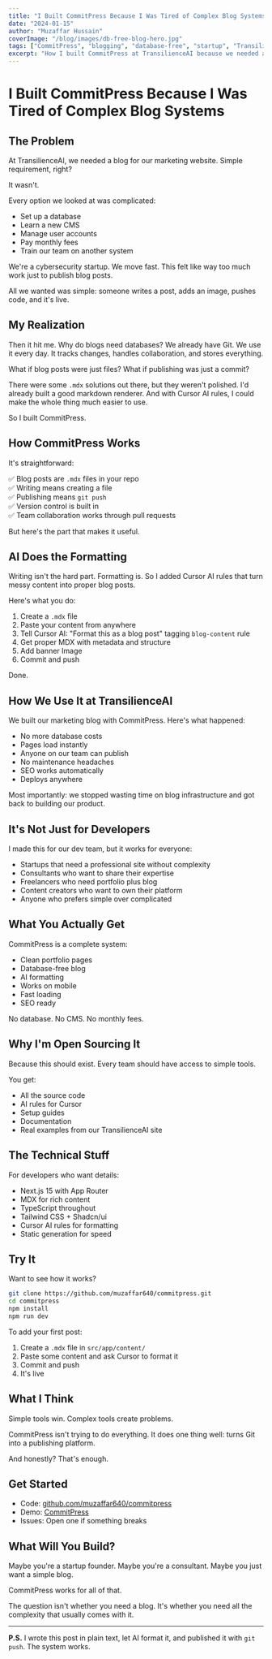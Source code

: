 ```yaml
---
title: "I Built CommitPress Because I Was Tired of Complex Blog Systems"
date: "2024-01-15"
author: "Muzaffar Hussain"
coverImage: "/blog/images/db-free-blog-hero.jpg"
tags: ["CommitPress", "blogging", "database-free", "startup", "TransilienceAI"]
excerpt: "How I built CommitPress at TransilienceAI because we needed a simple blog without database complexity. Git as CMS, AI-powered formatting, zero maintenance."
---
```


# I Built CommitPress Because I Was Tired of Complex Blog Systems

## The Problem

At TransilienceAI, we needed a blog for our marketing website. Simple requirement, right?

It wasn't.

Every option we looked at was complicated:

- Set up a database
- Learn a new CMS
- Manage user accounts
- Pay monthly fees
- Train our team on another system

We're a cybersecurity startup. We move fast. This felt like way too much work just to publish blog posts.

All we wanted was simple: someone writes a post, adds an image, pushes code, and it's live.

## My Realization

Then it hit me. Why do blogs need databases? We already have Git. We use it every day. It tracks changes, handles collaboration, and stores everything.

What if blog posts were just files? What if publishing was just a commit?

There were some `.mdx` solutions out there, but they weren't polished. I'd already built a good markdown renderer. And with Cursor AI rules, I could make the whole thing much easier to use.

So I built CommitPress.

## How CommitPress Works

It's straightforward:

✅ Blog posts are `.mdx` files in your repo  
✅ Writing means creating a file  
✅ Publishing means `git push`  
✅ Version control is built in  
✅ Team collaboration works through pull requests

But here's the part that makes it useful.

## AI Does the Formatting

Writing isn't the hard part. Formatting is. So I added Cursor AI rules that turn messy content into proper blog posts.

Here's what you do:

1. Create a `.mdx` file
2. Paste your content from anywhere
3. Tell Cursor AI: "Format this as a blog post" tagging `blog-content` rule
4. Get proper MDX with metadata and structure
5. Add banner Image
6. Commit and push

Done.

## How We Use It at TransilienceAI

We built our marketing blog with CommitPress. Here's what happened:

- No more database costs
- Pages load instantly
- Anyone on our team can publish
- No maintenance headaches
- SEO works automatically
- Deploys anywhere

Most importantly: we stopped wasting time on blog infrastructure and got back to building our product.

## It's Not Just for Developers

I made this for our dev team, but it works for everyone:

- Startups that need a professional site without complexity
- Consultants who want to share their expertise
- Freelancers who need portfolio plus blog
- Content creators who want to own their platform
- Anyone who prefers simple over complicated

## What You Actually Get

CommitPress is a complete system:

- Clean portfolio pages
- Database-free blog
- AI formatting
- Works on mobile
- Fast loading
- SEO ready

No database. No CMS. No monthly fees.

## Why I'm Open Sourcing It

Because this should exist. Every team should have access to simple tools.

You get:

- All the source code
- AI rules for Cursor
- Setup guides
- Documentation
- Real examples from our TransilienceAI site

## The Technical Stuff

For developers who want details:

- Next.js 15 with App Router
- MDX for rich content
- TypeScript throughout
- Tailwind CSS + Shadcn/ui
- Cursor AI rules for formatting
- Static generation for speed

## Try It

Want to see how it works?

```bash
git clone https://github.com/muzaffar640/commitpress.git
cd commitpress
npm install
npm run dev
```

To add your first post:

1. Create a `.mdx` file in `src/app/content/`
2. Paste some content and ask Cursor to format it
3. Commit and push
4. It's live

## What I Think

Simple tools win. Complex tools create problems.

CommitPress isn't trying to do everything. It does one thing well: turns Git into a publishing platform.

And honestly? That's enough.

## Get Started

- Code: [github.com/muzaffar640/commitpress](https://github.com/muzaffar640/commitpress)
- Demo: [CommitPress](https://commitpress.muzaffarhossain.com)
- Issues: Open one if something breaks

## What Will You Build?

Maybe you're a startup founder. Maybe you're a consultant. Maybe you just want a simple blog.

CommitPress works for all of that.

The question isn't whether you need a blog. It's whether you need all the complexity that usually comes with it.

---

**P.S.** I wrote this post in plain text, let AI format it, and published it with `git push`. The system works.
